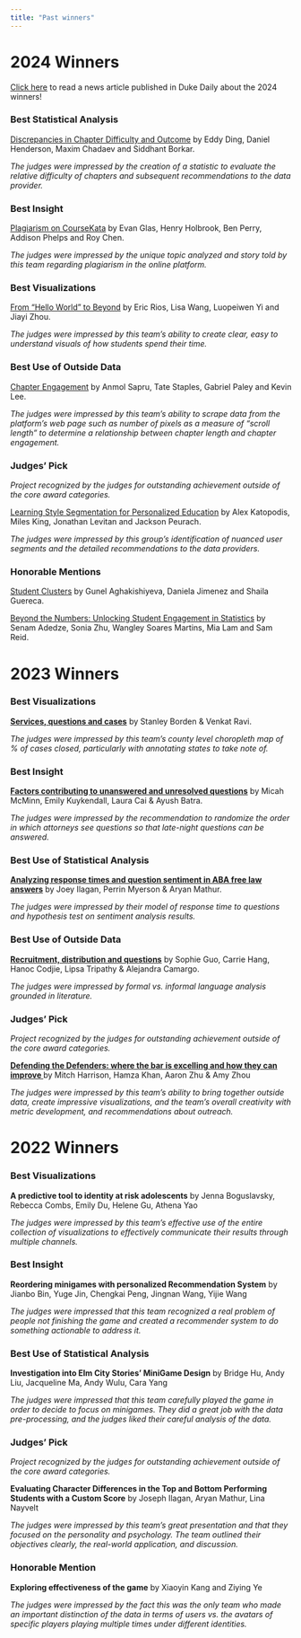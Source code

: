 ```yaml
---
title: "Past winners"
---
```


# 2024 Winners

::: callout
[Click here](https://stat.duke.edu/news/students-put-classroom-skills-practice-duke-datafest-2024) to read a news article published in Duke Daily about the 2024 winners!
:::

### Best Statistical Analysis

[Discrepancies in Chapter Difficulty and Outcome](/presentations/Team283Boys.pdf) by Eddy Ding, Daniel Henderson, Maxim Chadaev and Siddhant Borkar.

*The judges were impressed by the creation of a statistic to evaluate the relative difficulty of chapters and subsequent recommendations to the data provider.*

### Best Insight

[Plagiarism on CourseKata](/presentations/TeamTomato.pdf) by Evan Glas, Henry Holbrook, Ben Perry, Addison Phelps and Roy Chen.

*The judges were impressed by the unique topic analyzed and story told by this team regarding plagiarism in the online platform.*
 

### Best Visualizations

[From "Hello World" to Beyond](/presentations/TeamJeltJian.pdf) by Eric Rios, Lisa Wang, Luopeiwen Yi and Jiayi Zhou.

*The judges were impressed by this team's ability to create clear, easy to understand visuals of how students spend their time.*


### Best Use of Outside Data

[Chapter Engagement](/presentations/TeamTKGA.pdf) by Anmol Sapru, Tate Staples, Gabriel Paley and Kevin Lee.

*The judges were impressed by this team's ability to scrape data from the platform's web page such as number of pixels as a measure of "scroll length" to determine a relationship between chapter length and chapter engagement.*

<!-- [**Recruitment, distribution and questions**](/presentations/NEON-presentation.pdf) by Sophie Guo, Carrie Hang, Hanoc Codjie, Lipsa Tripathy & Alejandra Camargo. -->

<!-- *The judges were impressed by formal vs. informal language analysis grounded in literature.* -->

### Judges' Pick

*Project recognized by the judges for outstanding achievement outside of the core award categories.*

[Learning Style Segmentation for Personalized Education](/presentations/TeamJLAndTheJets.pdf) by Alex Katopodis, Miles King, Jonathan Levitan and Jackson Peurach.

*The judges were impressed by this group's identification of nuanced user segments and the detailed recommendations to the data providers.* 

### Honorable Mentions

[Student Clusters](/presentations/TeamDataMIDS.pdf) by Gunel Aghakishiyeva, Daniela Jimenez and Shaila Guereca.
 
[Beyond the Numbers: Unlocking Student Engagement in Statistics](/presentations/Team08.pdf) by Senam Adedze, Sonia Zhu, Wangley Soares Martins, Mia Lam and Sam Reid.




# 2023 Winners

### Best Visualizations

[**Services, questions and cases**](/presentations/team-5-presentation.pdf) by Stanley Borden & Venkat Ravi.

 </p>

*The judges were impressed by this team's county level choropleth map of % of cases closed, particularly with annotating states to take note of.*


### Best Insight

[**Factors contributing to unanswered and unresolved questions**](/presentations/team-1-presentation.pdf) by Micah McMinn, Emily Kuykendall, Laura Cai & Ayush Batra.

*The judges were impressed by the recommendation to randomize the order in which attorneys see questions so that late-night questions can be answered.*

 

### Best Use of Statistical Analysis

[**Analyzing response times and question sentiment in ABA free law answers**](/presentations/LiveGraphLove-presentation.pdf) by Joey Ilagan, Perrin Myerson & Aryan Mathur.

*The judges were impressed by their model of response time to questions and hypothesis test on sentiment analysis results.*

### Best Use of Outside Data

[**Recruitment, distribution and questions**](/presentations/NEON-presentation.pdf) by Sophie Guo, Carrie Hang, Hanoc Codjie, Lipsa Tripathy & Alejandra Camargo.

*The judges were impressed by formal vs. informal language analysis grounded in literature.*

### Judges' Pick

*Project recognized by the judges for outstanding achievement outside of the core award categories.*

[**Defending the Defenders: where the bar is excelling and how they can improve **](/presentations/team6-presentation.pdf) by Mitch Harrison, Hamza Khan, Aaron Zhu & Amy Zhou </p>

*The judges were impressed by this team's ability to bring together outside data, create impressive visualizations, and the team's overall creativity with metric development, and recommendations about outreach.*

# 2022 Winners

### Best Visualizations

**A predictive tool to identity at risk adolescents**  by 
Jenna	Boguslavsky, Rebecca	Combs, Emily Du, Helene	Gu, Athena	Yao </p>

*The judges were impressed by this team's effective use of the entire collection of visualizations to effectively communicate their results through multiple channels.*


### Best Insight

**Reordering minigames with personalized Recommendation System** by Jianbo	Bin,  Yuge	Jin, Chengkai	Peng, Jingnan	Wang, Yijie	Wang

*The judges were impressed that this team recognized a real problem of people not finishing the game and created a recommender system to do something actionable to address it.*

 

### Best Use of Statistical Analysis

**Investigation into Elm City Stories' MiniGame Design** by Bridge Hu, Andy Liu, Jacqueline Ma, Andy Wulu, Cara Yang

*The judges were impressed that this team carefully played the game in order to decide to focus on minigames. They did a great job with the data pre-processing, and the judges liked their careful analysis of the data.*

### Judges' Pick

*Project recognized by the judges for outstanding achievement outside of the core award categories.*

**Evaluating Character Differences in the Top and Bottom Performing Students with a Custom Score** by Joseph	Ilagan, Aryan	Mathur, Lina	Nayvelt</p>

*The judges were impressed by this team's great presentation and that they focused on the personality and psychology. The team outlined their objectives clearly, the real-world application, and discussion.*
 

### Honorable Mention

**Exploring effectiveness of the game**  by Xiaoyin	Kang and Ziying	Ye

*The judges were impressed by the fact this was the only team who made an important distinction of the data in terms of users vs. the avatars of specific players playing multiple times under different identities.*
